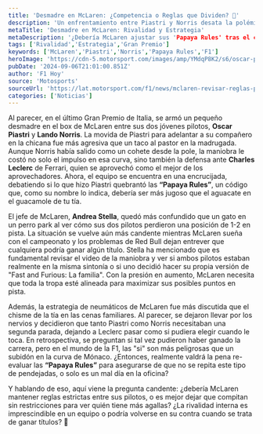 ```yaml
---
title: 'Desmadre en McLaren: ¿Competencia o Reglas que Dividen? 🤔'
description: 'Un enfrentamiento entre Piastri y Norris desata la polémica en McLaren. ¿Deberían mantener las 'Papaya Rules' o dejar que compitan sin freno?'
metaTitle: 'Desmadre en McLaren: Rivalidad y Estrategia'
metaDescription: '¿Debería McLaren ajustar sus 'Papaya Rules' tras el caos en el GP de Italia? Descubre cómo la rivalidad interna afecta sus posibilidades.'
tags: ['Rivalidad','Estrategia','Gran Premio']
keywords: ['McLaren','Piastri','Norris','Papaya Rules','F1']
heroImage: 'https://cdn-5.motorsport.com/images/amp/YMdqP8K2/s6/oscar-piastri-mclaren-mcl38-ba.jpg'
pubDate: '2024-09-06T21:01:00.851Z'
author: 'F1 Hoy'
source: 'Motosports'
sourceUrl: 'https://lat.motorsport.com/f1/news/mclaren-revisar-reglas-piastri-norris-italia/10650391/?utm_source=RSS&utm_medium=referral&utm_campaign=RSS-F1&utm_term=News&utm_content=lat'
categories: ['Noticias']
---
```

Al parecer, en el último Gran Premio de Italia, se armó un pequeño desmadre en el box de McLaren entre sus dos jóvenes pilotos, **Oscar Piastri** y **Lando Norris**. La movida de Piastri para adelantar a su compañero en la chicana fue más agresiva que un taco al pastor en la madrugada. Aunque Norris había salido como un cohete desde la pole, la maniobra le costó no solo el impulso en esa curva, sino también la defensa ante **Charles Leclerc** de Ferrari, quien se aprovechó como el mejor de los aprovechadores. Ahora, el equipo se encuentra en una encrucijada, debatiendo si lo que hizo Piastri quebrantó las **“Papaya Rules”**, un código que, como su nombre lo indica, debería ser más jugoso que el aguacate en el guacamole de tu tía.

El jefe de McLaren, **Andrea Stella**, quedó más confundido que un gato en un perro park al ver cómo sus dos pilotos perdieron una posición de 1-2 en pista. La situación se vuelve aún más candente mientras McLaren sueña con el campeonato y los problemas de Red Bull dejan entrever que cualquiera podría ganar algún título. Stella ha mencionado que es fundamental revisar el video de la maniobra y ver si ambos pilotos estaban realmente en la misma sintonía o si uno decidió hacer su propia versión de "Fast and Furious: La familia". Con la presión en aumento, McLaren necesita que toda la tropa esté alineada para maximizar sus posibles puntos en pista.

Además, la estrategia de neumáticos de McLaren fue más discutida que el chisme de la tía en las cenas familiares. Al parecer, se dejaron llevar por los nervios y decidieron que tanto Piastri como Norris necesitaban una segunda parada, dejando a Leclerc pasar como si pudiera elegir cuando le toca. En retrospectiva, se preguntan si tal vez pudieron haber ganado la carrera, pero en el mundo de la F1, las "si" son más peligrosas que un subidón en la curva de Mónaco. ¿Entonces, realmente valdrá la pena re-evaluar las **“Papaya Rules”** para asegurarse de que no se repita este tipo de pendejadas, o solo es un mal día en la oficina? 

Y hablando de eso, aquí viene la pregunta candente: ¿debería McLaren mantener reglas estrictas entre sus pilotos, o es mejor dejar que compitan sin restricciones para ver quién tiene más agallas? ¿La rivalidad interna es imprescindible en un equipo o podría volverse en su contra cuando se trata de ganar títulos? 🤔



